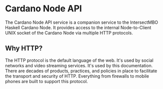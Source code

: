 # Cardano Node API

The Cardano Node API service is a companion service to the IntersectMBO Haskell
Cardano Node. It provides access to the internal Node-to-Client UNIX socket of
the Cardano Node via multiple HTTP protocols.

## Why HTTP?

The HTTP protocol is the default language of the web. It's used by social
networks and video streaming services. It's used by this documentation. There
are decades of products, practices, and policies in place to facilitate the
transport and security of HTTP. Everything from firewalls to mobile phones are
built to support this protocol.
